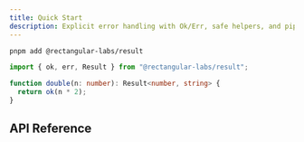 ```yaml
---
title: Quick Start
description: Explicit error handling with Ok/Err, safe helpers, and pipelining.
---
```



```bash
pnpm add @rectangular-labs/result
```

```ts
import { ok, err, Result } from "@rectangular-labs/result";

function double(n: number): Result<number, string> {
  return ok(n * 2);
}
```

## API Reference

<Card title="API Reference" href="./api" />
